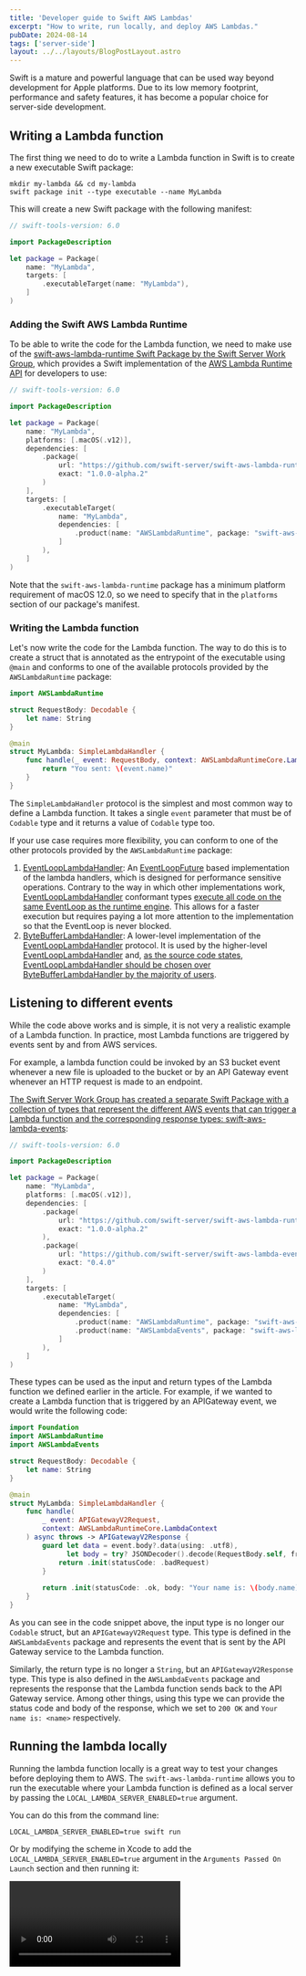 ```yaml
---
title: 'Developer guide to Swift AWS Lambdas'
excerpt: "How to write, run locally, and deploy AWS Lambdas."
pubDate: 2024-08-14
tags: ['server-side']
layout: ../../layouts/BlogPostLayout.astro
---
```


Swift is a mature and powerful language that can be used way beyond development for Apple platforms. Due to its low memory footprint, performance and safety features, it has become a popular choice for server-side development.

## Writing a Lambda function

The first thing we need to do to write a Lambda function in Swift is to create a new executable Swift package:

```bash:Terminal
mkdir my-lambda && cd my-lambda
swift package init --type executable --name MyLambda
```

This will create a new Swift package with the following manifest:

```swift:Package.swift
// swift-tools-version: 6.0

import PackageDescription

let package = Package(
    name: "MyLambda",
    targets: [
        .executableTarget(name: "MyLambda"),
    ]
)
```

### Adding the Swift AWS Lambda Runtime

To be able to write the code for the Lambda function, we need to make use of the [swift-aws-lambda-runtime Swift Package by the Swift Server Work Group](https://github.com/swift-server/swift-aws-lambda-runtime), which provides a Swift implementation of the [AWS Lambda Runtime API](https://docs.aws.amazon.com/lambda/latest/dg/runtimes-custom.html) for developers to use:

```swift:Package.swift
// swift-tools-version: 6.0

import PackageDescription

let package = Package(
    name: "MyLambda",
    platforms: [.macOS(.v12)],
    dependencies: [
        .package(
            url: "https://github.com/swift-server/swift-aws-lambda-runtime.git",
            exact: "1.0.0-alpha.2"
        )
    ],
    targets: [
        .executableTarget(
            name: "MyLambda",
            dependencies: [
                .product(name: "AWSLambdaRuntime", package: "swift-aws-lambda-runtime")
            ]
        ),
    ]
)
```

Note that the `swift-aws-lambda-runtime` package has a minimum platform requirement of macOS 12.0, so we need to specify that in the `platforms` section of our package's manifest.

### Writing the Lambda function

Let's now write the code for the Lambda function. The way to do this is to create a struct that is annotated as the entrypoint of the executable using `@main` and conforms to one of the available protocols provided by the `AWSLambdaRuntime` package:

```swift:MyLambda.swift
import AWSLambdaRuntime

struct RequestBody: Decodable {
    let name: String
}

@main
struct MyLambda: SimpleLambdaHandler {
    func handle(_ event: RequestBody, context: AWSLambdaRuntimeCore.LambdaContext) async throws -> String {
        return "You sent: \(event.name)"
    }
}
```

The `SimpleLambdaHandler` protocol is the simplest and most common way to define a Lambda function. It takes a single `event` parameter that must be of `Codable` type and it returns a value of `Codable` type too.

If your use case requires more flexibility, you can conform to one of the other protocols provided by the `AWSLambdaRuntime` package:

1. [EventLoopLambdaHandler](https://github.com/swift-server/swift-aws-lambda-runtime/blob/main/Sources/AWSLambdaRuntimeCore/LambdaHandler.swift#L286): An [EventLoopFuture](https://apple.github.io/swift-nio/docs/current/NIOCore/Classes/EventLoopFuture.html) based implementation of the lambda handlers, which is designed for performance sensitive operations. Contrary to the way in which other implementations work, [EventLoopLambdaHandler](https://github.com/swift-server/swift-aws-lambda-runtime/blob/main/Sources/AWSLambdaRuntimeCore/LambdaHandler.swift#L286) conformant types [execute all code on the same EventLoop as the runtime engine](https://github.com/swift-server/swift-aws-lambda-runtime/blob/main/Sources/AWSLambdaRuntimeCore/LambdaHandler.swift#L282). This allows for a faster execution but requires paying a lot more attention to the implementation so that the EventLoop is never blocked.
2. [ByteBufferLambdaHandler](https://github.com/swift-server/swift-aws-lambda-runtime/blob/main/Sources/AWSLambdaRuntimeCore/LambdaHandler.swift#L401): A lower-level implementation of the [EventLoopLambdaHandler](https://github.com/swift-server/swift-aws-lambda-runtime/blob/main/Sources/AWSLambdaRuntimeCore/LambdaHandler.swift#L286) protocol. It is used by the higher-level [EventLoopLambdaHandler](https://github.com/swift-server/swift-aws-lambda-runtime/blob/main/Sources/AWSLambdaRuntimeCore/LambdaHandler.swift#L286) and, [as the source code states, EventLoopLambdaHandler should be chosen over ByteBufferLambdaHandler by the majority of users](https://github.com/swift-server/swift-aws-lambda-runtime/blob/main/Sources/AWSLambdaRuntimeCore/LambdaHandler.swift#L139).

## Listening to different events

While the code above works and is simple, it is not very a realistic example of a Lambda function. In practice, most Lambda functions are triggered by events sent by and from AWS services. 

For example, a lambda function could be invoked by an S3 bucket event whenever a new file is uploaded to the bucket or by an API Gateway event whenever an HTTP request is made to an endpoint.

[The Swift Server Work Group has created a separate Swift Package with a collection of types that represent the different AWS events that can trigger a Lambda function and the corresponding response types: swift-aws-lambda-events](https://github.com/swift-server/swift-aws-lambda-events):

```swift:Package.swift
// swift-tools-version: 6.0

import PackageDescription

let package = Package(
    name: "MyLambda",
    platforms: [.macOS(.v12)],
    dependencies: [
        .package(
            url: "https://github.com/swift-server/swift-aws-lambda-runtime.git",
            exact: "1.0.0-alpha.2"
        ),
        .package(
            url: "https://github.com/swift-server/swift-aws-lambda-events.git",
            exact: "0.4.0"
        )
    ],
    targets: [
        .executableTarget(
            name: "MyLambda",
            dependencies: [
                .product(name: "AWSLambdaRuntime", package: "swift-aws-lambda-runtime"),
                .product(name: "AWSLambdaEvents", package: "swift-aws-lambda-events")
            ]
        ),
    ]
)

```

These types can be used as the input and return types of the Lambda function we defined earlier in the article. For example, if we wanted to create a Lambda function that is triggered by an APIGateway event, we would write the following code:

```swift:MyLambda.swift 
import Foundation
import AWSLambdaRuntime
import AWSLambdaEvents

struct RequestBody: Decodable {
    let name: String
}

@main
struct MyLambda: SimpleLambdaHandler {
    func handle(
        _ event: APIGatewayV2Request,
        context: AWSLambdaRuntimeCore.LambdaContext
    ) async throws -> APIGatewayV2Response {
        guard let data = event.body?.data(using: .utf8),
              let body = try? JSONDecoder().decode(RequestBody.self, from: data) else {
            return .init(statusCode: .badRequest)
        }
        
        return .init(statusCode: .ok, body: "Your name is: \(body.name)")
    }
}
```

As you can see in the code snippet above, the input type is no longer our `Codable` struct, but an `APIGatewayV2Request` type. This type is defined in the `AWSLambdaEvents` package and represents the event that is sent by the API Gateway service to the Lambda function.

Similarly, the return type is no longer a `String`, but an `APIGatewayV2Response` type. This type is also defined in the `AWSLambdaEvents` package and represents the response that the Lambda function sends back to the API Gateway service. Among other things, using this type we can provide the status code and body of the response, which we set to `200 OK` and `Your name is: <name>` respectively.

## Running the lambda locally

Running the lambda function locally is a great way to test your changes before deploying them to AWS. The `swift-aws-lambda-runtime` allows you to run the executable where your Lambda function is defined as a local server by passing the `LOCAL_LAMBDA_SERVER_ENABLED=true` argument.

You can do this from the command line:

```bash:Terminal
LOCAL_LAMBDA_SERVER_ENABLED=true swift run
```

Or by modifying the scheme in Xcode to add the `LOCAL_LAMBDA_SERVER_ENABLED=true` argument in the `Arguments Passed On Launch` section and then running it:

<Video name="" />

Running the executable will spin up a server that listens for `POST`s requests on `http://127.0.0.1:7000/invoke`. You can then use a tool like `curl` or a client like [HTTPie]() to send requests to the new local server. The body of the request will need to match the structure and data that the Lambda function expects. 

For our example, we must send a JSON object in the shape of an `APIGatewayV2Request` event, where we can specify the method and body of the request:

```json 
{
    "routeKey": "POST /hello",
    "version": "2.0",
    "rawPath": "/hello",
    "stageVariables": {},
    "requestContext": {
        "timeEpoch": 1723647331,
        "domainPrefix": "name",
        "accountId": "0123456789",
        "stage": "$default",
        "domainName": "pol.com",
        "apiId": "abcdefg",
        "requestId": "abcdefg",
        "http": {
            "path": "/name",
            "userAgent": "Mozilla/5.0 (platform; rv:geckoversion) Gecko/geckotrail Firefox/firefoxversion",
            "method": "POST",
            "protocol": "HTTP/1.1",
            "sourceIp": "93.212.3.65"
        },
        "time": "14/Aug/2024:16:55:00 +0000"
    },
    "body": "{\"name\":\"Pol\"}",
    "isBase64Encoded": false,
    "rawQueryString": "",
    "headers":{
        "host": "pol.com",
        "user-agent": "Mozilla/5.0 (platform; rv:geckoversion) Gecko/geckotrail Firefox/firefoxversion",
        "content-length": "0"
    }
}
```

## Logging and debugging

Aside from the input parameter, the `handle` function also receives a `context` parameter of type `LambdaContext`. This parameter provides information about the execution environment of the Lambda function, such as the AWS request ID or the cognito identity ID of the caller.

Aside from plenty of useful information, the `LambdaContext` also provides a `logger` property that can be used to add messages to the AWS CloudWatch logs with different levels of importance. Such logs can be useful for debugging issues in production where you can't use a debugger. 

Let's add some logs to our Lambda function: 

```swift:MyLambda.swift
import Foundation
import AWSLambdaRuntime
import AWSLambdaEvents

@main
struct MyLambda: SimpleLambdaHandler {
    func handle(
        _ event: APIGatewayV2Request,
        context: AWSLambdaRuntimeCore.LambdaContext
    ) async throws -> APIGatewayV2Response {
        guard let data = event.body?.data(using: .utf8),
              let body = try? JSONDecoder().decode(RequestBody.self, from: data) else {
            context.logger.error("Could not decode data for: \(event.body)")
            return .init(statusCode: .badRequest)
        }
        
        context.logger.info("Received request for name: \(body.name)")
        return .init(statusCode: .ok, body: "Your name is: \(body.name)")
    }
}
```

## Using frameworks in Swift Lambdas

## Building and deploying

Once you have the Lambda function building and running locally, you need to compile it into a suitable format and deploy it to AWS. 

### Packaging the Lamdba

The [swift-aws-lambda-runtime Swift Package]() vends a command plugin that uses Docker under the hood to compile the Swift code for the `amazonlinux2` platform and package it into a zip file that can be uploaded to AWS:

```bash:Terminal
swift package --disable-sandbox archive
```

This command will create a zip file at `.build/plugins/AWSLambdaPackager/outputs/AWSLambdaPackager/MyLambda/MyLambda.zip` that can be uploaded to AWS.

### Uploading the Lambda to AWS

While you can set up the whole AWS infrastructure for your serverless application manually, I would highly recommend using the [SAM CLI](https://docs.aws.amazon.com/serverless-application-model/latest/developerguide/install-sam-cli.html), which allows you to describe your serverless infrastructure using code in a `template.yml` file and package and deploy it to AWS using the `sam deploy` command.

To deploy a single lambda function with an associated API Gateway endpoint, you can use the following `template.yml` file:

```yaml:template.yml
AWSTemplateFormatVersion: '2010-09-09'
Transform: AWS::Serverless-2016-10-31

Resources:
  PostNameFunction:
    Type: AWS::Serverless::Function
    Properties:
      PackageType: Zip
      CodeUri: .build/plugins/AWSLambdaPackager/outputs/AWSLambdaPackager/MyLambda/MyLambda.zip
      Handler: bootstrap
      Runtime: provided.al2
      MemorySize: 128
      Timeout: 30
      Architectures:
        - arm64
      Events:
        # handles the GET /items method of the REST API
        Api:
          Type: HttpApi
          Properties:
            Method: post
            Path: /name

Outputs:
  SwiftAPIEndpoint:
    Description: "API Gateway endpoint URL for your application"
    Value: !Sub "https://${ServerlessHttpApi}.execute-api.${AWS::Region}.amazonaws.com"
```

You can then install and authenticate the [sam cli]() and use it to deploy or update the serverless infrastructure described in the template file using the following command:

```bash:Terminal
sam build
sam deploy --guided
```

Alternatively, you can use a CI/CD service like GitHub Actions to automate the deployment process:

```yaml:.github/workflows/deploy.yml
on:
  push:
    branches:
      - main
jobs:
  deploy:
    runs-on: ubuntu-latest
    steps:
      - uses: actions/checkout@v3
      - uses: aws-actions/setup-sam@v2
      - uses: aws-actions/configure-aws-credentials@v1
        with:
          aws-access-key-id: ${{ secrets.AWS_ACCESS_KEY_ID }}
          aws-secret-access-key: ${{ secrets.AWS_SECRET_ACCESS_KEY }}
          aws-region: eu-west-2
      - name: Build executable
        run: swift package --disable-sandbox archive
      - run: sam build --use-container
      - run: sam deploy --no-confirm-changeset --no-fail-on-empty-changeset
```